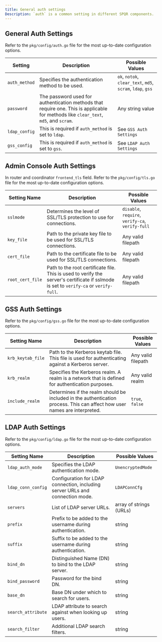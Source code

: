 ```yaml
---
title: General auth settings
Description: `auth` is a common setting in different SPQR components.
---
```


## General Auth Settings

Refer to the `pkg/config/auth.go` file for the most up-to-date configuration options.

| Setting          | Description                                           | Possible Values       |
|------------------|-------------------------------------------------------|-----------------------|
| `auth_method`    | Specifies the authentication method to be used.       | `ok`, `notok`, `clear_text`, `md5`, `scram`, `ldap`, `gss` |
| `password`       | The password used for authentication methods that require one. This is applicable for methods like `clear_text`, `md5`, and `scram`. | Any string value |
| `ldap_config`    | This is required if `auth_method` is set to `ldap`. | See `GSS Auth Settings` |
| `gss_config`     | This is required if `auth_method` is set to `gss`. | See `LDAP Auth Settings` |

## Admin Console Auth Settings

In router and coordinator `frontend_tls` field. Refer to the `pkg/config/tls.go` file for the most up-to-date configuration options.

| Setting Name     | Description                                                                                   | Possible Values       |
|------------------|-----------------------------------------------------------------------------------------------|-----------------------|
| `sslmode`        | Determines the level of SSL/TLS protection to use for connections.                            | `disable`, `require`, `verify-ca`, `verify-full` |
| `key_file`       | Path to the private key file to be used for SSL/TLS connections.                              | Any valid filepath    |
| `cert_file`      | Path to the certificate file to be used for SSL/TLS connections.                              | Any valid filepath    |
| `root_cert_file` | Path to the root certificate file. This is used to verify the server's certificate if sslmode is set to `verify-ca` or `verify-full`. | Any valid filepath |

## GSS Auth Settings

Refer to the `pkg/config/gss.go` file for the most up-to-date configuration options.

| Setting Name     | Description                                           | Possible Values |
|------------------|-------------------------------------------------------|-----------------|
| `krb_keytab_file`| Path to the Kerberos keytab file. This file is used for authenticating against a Kerberos server. | Any valid filepath |
| `krb_realm`      | Specifies the Kerberos realm. A realm is a network that is defined for authentication purposes. | Any valid realm |
| `include_realm`  | Determines if the realm should be included in the authentication process. This can affect how user names are interpreted. | `true`, `false` |


## LDAP Auth Settings

Refer to the `pkg/config/ldap.go` file for the most up-to-date configuration options.

| Setting Name       | Description                                                                 | Possible Values |
|--------------------|-----------------------------------------------------------------------------|-----------------|
| `ldap_auth_mode`   | Specifies the LDAP authentication mode.                                     | `UnencryptedMode` |
| `ldap_conn_config` | Configuration for LDAP connection, including server URLs and connection mode. | `LDAPConnCfg` |
| `servers`          | List of LDAP server URLs.                                                   | array of strings (URLs) |
| `prefix`           | Prefix to be added to the username during authentication.                   | string |
| `suffix`           | Suffix to be added to the username during authentication.                   | string |
| `bind_dn`          | Distinguished Name (DN) to bind to the LDAP server.                         | string |
| `bind_password`    | Password for the bind DN.                                                   | string |
| `base_dn`          | Base DN under which to search for users.                                    | string |
| `search_attribute` | LDAP attribute to search against when looking up users.                     | string |
| `search_filter`    | Additional LDAP search filters.                                             | string |

